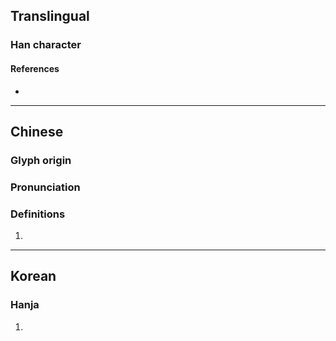 {{character info/new}}
==Translingual==

===Han character===
{{Han char|rn=64|rad=手|as=08|sn=11|four=57017|canj=QHXU|ids=⿰扌兒}}

====References====
* {{Han ref|kx=0438.060|dkj=12268|dj=0788.040|hdz=31898.060|uh=639C|ud=25500|bh=D578|bd=54648}}

----

==Chinese==
{{zh-forms}}

===Glyph origin===
{{Han etym}}

===Pronunciation===
{{zh-pron
|m=yì,nǐ,nái,niè
|c=ngai5,nip6
|h=pfs=
|md=
|mn=
|w=
|mc=y
|oc=y
|cat=
}}

===Definitions===
{{zh-hanzi}}

# {{rfdef|lang=zh}}

----

==Korean==

===Hanja===
{{ko-hanja|hangeul=예|eumhun=|rv=ye|mr=ye|y=yey}}

# {{defn|lang=ko|sort=手08}}